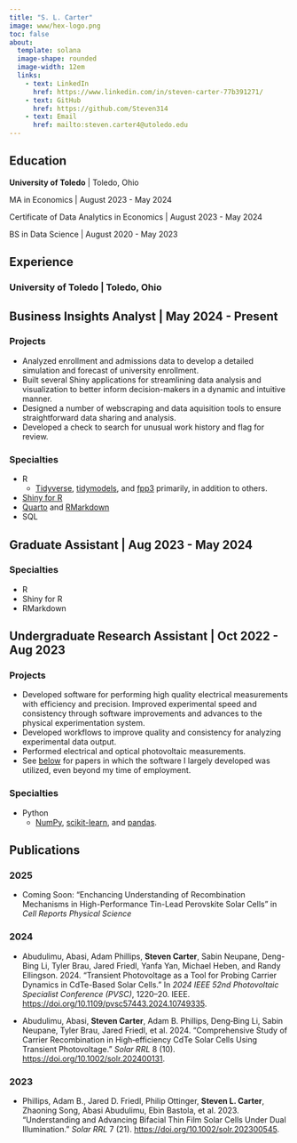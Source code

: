 ```yaml
---
title: "S. L. Carter"
image: www/hex-logo.png
toc: false
about:
  template: solana
  image-shape: rounded
  image-width: 12em
  links:
    - text: LinkedIn
      href: https://www.linkedin.com/in/steven-carter-77b391271/
    - text: GitHub
      href: https://github.com/Steven314
    - text: Email
      href: mailto:steven.carter4@utoledo.edu
---
```


## Education

**University of Toledo** | Toledo, Ohio

MA in Economics | August 2023 - May 2024

Certificate of Data Analytics in Economics | August 2023 - May 2024

BS in Data Science | August 2020 - May 2023

## Experience

### University of Toledo | Toledo, Ohio

::: {.callout-note icon=false collapse=false}

## Business Insights Analyst | May 2024 - Present

### Projects

- Analyzed enrollment and admissions data to develop a detailed simulation and forecast of university enrollment.
- Built several Shiny applications for streamlining data analysis and visualization to better inform decision-makers in a dynamic and intuitive manner.
- Designed a number of webscraping and data aquisition tools to ensure straightforward data sharing and analysis.
- Developed a check to search for unusual work history and flag for review.

### Specialties

- R
  - [Tidyverse](https://www.tidyverse.org/), [tidymodels](https://www.tidymodels.org/), and [fpp3](https://pkg.robjhyndman.com/fpp3/) primarily, in addition to others.
- [Shiny for R](https://shiny.posit.co/)
- [Quarto](https://quarto.org/) and [RMarkdown](https://rmarkdown.rstudio.com/)
- SQL

:::

::: {.callout-note icon=false collapse=false}

## Graduate Assistant | Aug 2023 - May 2024

### Specialties

- R
- Shiny for R
- RMarkdown

:::

::: {.callout-note icon=false collapse=false}

## Undergraduate Research Assistant | Oct 2022 - Aug 2023

### Projects

- Developed software for performing high quality electrical measurements with efficiency and precision. Improved experimental speed and consistency through software improvements and advances to the physical experimentation system.
- Developed workflows to improve quality and consistency for analyzing experimental data output.
- Performed electrical and optical photovoltaic measurements.
- See [below](#sec-publications) for papers in which the software I largely developed was utilized, even beyond my time of employment.

### Specialties

- Python
  - [NumPy](https://numpy.org/), [scikit-learn](https://scikit-learn.org/stable/index.html), and [pandas](https://pandas.pydata.org/).

:::

## Publications {#sec-publications}

### 2025

- Coming Soon: "Enchancing Understanding of Recombination Mechanisms in High-Performance Tin-Lead Perovskite Solar Cells" in *Cell Reports Physical Science*

### 2024

- Abudulimu, Abasi, Adam Phillips, **Steven Carter**, Sabin Neupane, Deng-Bing Li, Tyler Brau, Jared Friedl, Yanfa Yan, Michael Heben, and Randy Ellingson. 2024. “Transient Photovoltage as a Tool for Probing Carrier Dynamics in CdTe-Based Solar Cells.” In *2024 IEEE 52nd Photovoltaic Specialist Conference (PVSC)*, 1220–20. IEEE. <https://doi.org/10.1109/pvsc57443.2024.10749335>.

- Abudulimu, Abasi, **Steven Carter**, Adam B. Phillips, Deng‐Bing Li, Sabin Neupane, Tyler Brau, Jared Friedl, et al. 2024. “Comprehensive Study of Carrier Recombination in High‐efficiency CdTe Solar Cells Using Transient Photovoltage.” *Solar RRL* 8 (10). <https://doi.org/10.1002/solr.202400131>.

### 2023

- Phillips, Adam B., Jared D. Friedl, Philip Ottinger, **Steven L. Carter**, Zhaoning Song, Abasi Abudulimu, Ebin Bastola, et al. 2023. “Understanding and Advancing Bifacial Thin Film Solar Cells Under Dual Illumination.” *Solar RRL* 7 (21). <https://doi.org/10.1002/solr.202300545>.
